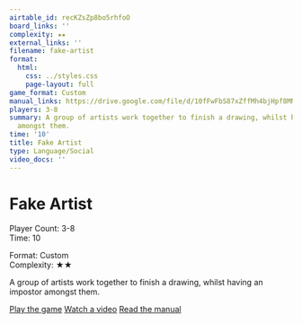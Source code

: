 ```yaml
---
airtable_id: recKZsZp8bo5rhfoO
board_links: ''
complexity: ★★
external_links: ''
filename: fake-artist
format:
  html:
    css: ../styles.css
    page-layout: full
game_format: Custom
manual_links: https://drive.google.com/file/d/10fFwFbS87xZffMh4bjHpf8MNUC5iLjEm/view?usp=drive_link
players: 3-8
summary: A group of artists work together to finish a drawing, whilst having an impostor
  amongst them.
time: '10'
title: Fake Artist
type: Language/Social
video_docs: ''
---
```


# Fake Artist

:::{.game-info-box}
:::{.game-stats}
:::{.left-stats}
Player Count: 3-8  
Time: 10
:::
:::{.right-stats}
Format: Custom  
Complexity: ★★
:::
:::
:::

A group of artists work together to finish a drawing, whilst having an impostor amongst them.

:::{.game-actions}
<a href="#" class="btn btn-play disabled-button"><i class="fa fa-gamepad"></i> Play the game</a>
<a href="#" class="btn btn-watch disabled-button"><i class="fa fa-video"></i> Watch a video</a>
<a href="https://drive.google.com/file/d/10fFwFbS87xZffMh4bjHpf8MNUC5iLjEm/view?usp=drive_link" class="btn btn-manual"><i class="fa fa-book"></i> Read the manual</a>
:::